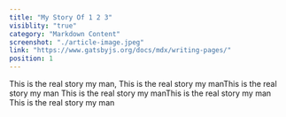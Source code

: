 ```yaml
---
title: "My Story Of 1 2 3"
visiblity: "true"
category: "Markdown Content"
screenshot: "./article-image.jpeg"
link: "https://www.gatsbyjs.org/docs/mdx/writing-pages/"
position: 1
---
```


This is the real story my man, This is the real story my manThis is the real story my man This is the real story my manThis is the real story my man This is the real story my man